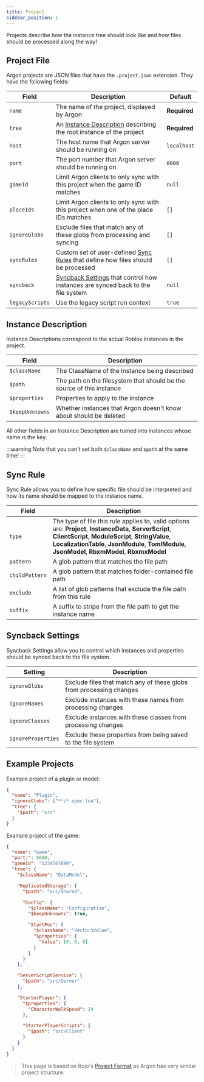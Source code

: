 ```yaml
---
title: Project
sidebar_position: 1
---
```


Projects describe how the instance tree should look like and how files should be processed along the way!

## Project File

Argon projects are JSON files that have the `.project.json` extension. They have the following fields:

| Field           | Description                                                                                           | Default      |
| --------------- | ----------------------------------------------------------------------------------------------------- | ------------ |
| `name`          | The name of the project, displayed by Argon                                                           | **Required** |
| `tree`          | An [Instance Description](#instance-description) describing the root instance of the project          | **Required** |
| `host`          | The host name that Argon server should be running on                                                  | `localhost`  |
| `port`          | The port number that Argon server should be running on                                                | `8000`       |
| `gameId`        | Limit Argon clients to only sync with this project when the game ID matches                           | `null`       |
| `placeIds`      | Limit Argon clients to only sync with this project when one of the place IDs matches                  | `[]`         |
| `ignoreGlobs`   | Exclude files that match any of these globs from processing and syncing                               | `[]`         |
| `syncRules`     | Custom set of user-defined [Sync Rules](#sync-rule) that define how files should be processed         | `[]`         |
| `syncback`      | [Syncback Settings](#syncback-settings) that control how instances are synced back to the file system | `null`       |
| `legacyScripts` | Use the legacy script run context                                                                     | `true`       |

## Instance Description

Instance Descriptions correspond to the actual Roblox Instances in the project.

| Field           | Description                                                           |
| --------------- | --------------------------------------------------------------------- |
| `$className`    | The ClassName of the Instance being described                         |
| `$path`         | The path on the filesystem that should be the source of this instance |
| `$properties`   | Properties to apply to the instance                                   |
| `$keepUnknowns` | Whether instances that Argon doesn't know about should be deleted     |

All other fields in an Instance Description are turned into instances whose name is the key.

:::warning
Note that you can't set both `$className` and `$path` at the same time!
:::

## Sync Rule

Sync Rule allows you to define how specific file should be interpreted and how its name should be mapped to the instance name.

| Field          | Description                                                                                                                                                                                                                                                         |
| -------------- | ------------------------------------------------------------------------------------------------------------------------------------------------------------------------------------------------------------------------------------------------------------------- |
| `type`         | The type of file this rule applies to, valid options are: **Project**, **InstanceData**, **ServerScript**, **ClientScript**, **ModuleScript**, **StringValue**, **LocalizationTable**, **JsonModule**, **TomlModule**, **JsonModel**, **RbxmModel**, **RbxmxModel** |
| `pattern`      | A glob pattern that matches the file path                                                                                                                                                                                                                           |
| `childPattern` | A glob pattern that matches folder-contained file path                                                                                                                                                                                                              |
| `exclude`      | A list of glob patterns that exclude the file path from this rule                                                                                                                                                                                                   |
| `suffix`       | A suffix to stripe from the file path to get the instance name                                                                                                                                                                                                      |

## Syncback Settings

Syncback Settings allow you to control which instances and properties should be synced back to the file system.

| Setting            | Description                                                         |
| ------------------ | ------------------------------------------------------------------- |
| `ignoreGlobs`      | Exclude files that match any of these globs from processing changes |
| `ignoreNames`      | Exclude instances with these names from processing changes          |
| `ignoreClasses`    | Exclude instances with these classes from processing changes        |
| `ignoreProperties` | Exclude these properties from being saved to the file system        |

## Example Projects

Example project of a plugin or model:

```json
{
  "name": "Plugin",
  "ignoreGlobs": ["**/*.spec.lua"],
  "tree": {
    "$path": "src"
  }
}
```

Example project of the game:

```json
{
  "name": "Game",
  "port:": 8080,
  "gameId": "1234567890",
  "tree": {
    "$className": "DataModel",

    "ReplicatedStorage": {
      "$path": "src/Shared",

      "Config": {
        "$className": "Configuration",
        "$keepUnknowns": true,

        "StartPos": {
          "$className": "Vector3Value",
          "$properties": {
            "Value": [0, 0, 0]
          }
        }
      }
    },

    "ServerScriptService": {
      "$path": "src/Server"
    },

    "StarterPlayer": {
      "$properties": {
        "CharacterWalkSpeed": 24
      },

      "StarterPlayerScripts": {
        "$path": "src/Client"
      }
    }
  }
}
```

> This page is based on Rojo's [Project Format](https://rojo.space/docs/v7/project-format/) as Argon has very similar project structure.

